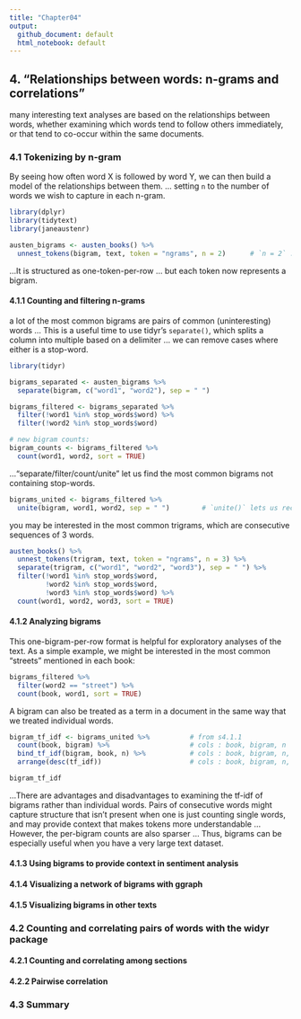 ```yaml
---
title: "Chapter04"
output:
  github_document: default
  html_notebook: default
---
```


## 4. "Relationships between words: n-grams and correlations"

many interesting text analyses are based on the relationships between words, whether examining which words tend to follow others immediately, or that tend to co-occur within the same documents.


### 4.1 Tokenizing by n-gram

By seeing how often word X is followed by word Y, we can then build a model of the relationships between them. ... setting `n` to the number of words we wish to capture in each n-gram.
```r
library(dplyr)
library(tidytext)
library(janeaustenr)

austen_bigrams <- austen_books() %>%
  unnest_tokens(bigram, text, token = "ngrams", n = 2)      # `n = 2` : 2 consecutive words : “bigrams”
```

...It is structured as one-token-per-row ... but each token now represents a bigram.


#### 4.1.1 Counting and filtering n-grams

a lot of the most common bigrams are pairs of common (uninteresting) words ... This is a useful time to use tidyr’s `separate()`, which splits a column into multiple based on a delimiter ... we can remove cases where either is a stop-word.
```r
library(tidyr)

bigrams_separated <- austen_bigrams %>%
  separate(bigram, c("word1", "word2"), sep = " ")

bigrams_filtered <- bigrams_separated %>%
  filter(!word1 %in% stop_words$word) %>%
  filter(!word2 %in% stop_words$word)

# new bigram counts:
bigram_counts <- bigrams_filtered %>% 
  count(word1, word2, sort = TRUE)
```

...“separate/filter/count/unite” let us find the most common bigrams not containing stop-words.
```r
bigrams_united <- bigrams_filtered %>%
  unite(bigram, word1, word2, sep = " ")        # `unite()` lets us recombine the columns into one
```



you may be interested in the most common trigrams, which are consecutive sequences of 3 words.
```r
austen_books() %>%
  unnest_tokens(trigram, text, token = "ngrams", n = 3) %>%                # n = 3
  separate(trigram, c("word1", "word2", "word3"), sep = " ") %>%
  filter(!word1 %in% stop_words$word,
         !word2 %in% stop_words$word,
         !word3 %in% stop_words$word) %>%
  count(word1, word2, word3, sort = TRUE)
```


#### 4.1.2 Analyzing bigrams

This one-bigram-per-row format is helpful for exploratory analyses of the text. As a simple example, we might be interested in the most common “streets” mentioned in each book:
```r
bigrams_filtered %>%
  filter(word2 == "street") %>%
  count(book, word1, sort = TRUE)
```


A bigram can also be treated as a term in a document in the same way that we treated individual words.
```r
bigram_tf_idf <- bigrams_united %>%          # from s4.1.1
  count(book, bigram) %>%                    # cols : book, bigram, n
  bind_tf_idf(bigram, book, n) %>%           # cols : book, bigram, n, tf, idf, tf_idf
  arrange(desc(tf_idf))                      # cols : book, bigram, n, tf, idf, tf_idf

bigram_tf_idf
```

...There are advantages and disadvantages to examining the tf-idf of bigrams rather than individual words. Pairs of consecutive words might capture structure that isn’t present when one is just counting single words, and may provide context that makes tokens more understandable ... However, the per-bigram counts are also sparser ... Thus, bigrams can be especially useful when you have a very large text dataset.


#### 4.1.3 Using bigrams to provide context in sentiment analysis







#### 4.1.4 Visualizing a network of bigrams with ggraph
#### 4.1.5 Visualizing bigrams in other texts

### 4.2 Counting and correlating pairs of words with the widyr package
#### 4.2.1 Counting and correlating among sections
#### 4.2.2 Pairwise correlation


### 4.3 Summary




